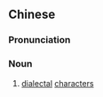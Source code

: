 ==Chinese==
{{zh-forms|type=21}}
{{zh-wp}}

===Pronunciation===
{{zh-pron
|m=fāngyánzì
|c=fong1 jin4 zi6
|cat=n
}}

===Noun===
{{zh-noun}}

# [[dialectal]] [[character]]s {{gloss|Chinese characters used in the transcription of regional/vernacular words}}